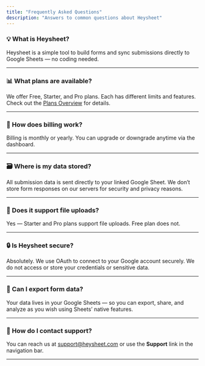```yaml
---
title: "Frequently Asked Questions"
description: "Answers to common questions about Heysheet"
---
```



### 💡 What is Heysheet?

Heysheet is a simple tool to build forms and sync submissions directly to Google Sheets — no coding needed.

---

### 📊 What plans are available?

We offer Free, Starter, and Pro plans. Each has different limits and features.  
Check out the [Plans Overview](../account/plans.md) for details.

---

### 🧾 How does billing work?

Billing is monthly or yearly. You can upgrade or downgrade anytime via the dashboard.

---

### 🗃 Where is my data stored?

All submission data is sent directly to your linked Google Sheet. We don’t store form responses on our servers for security and privacy reasons.

---

### 📁 Does it support file uploads?

Yes — Starter and Pro plans support file uploads. Free plan does not.

---

### 🔒 Is Heysheet secure?

Absolutely. We use OAuth to connect to your Google account securely. We do not access or store your credentials or sensitive data.

---

### 🔄 Can I export form data?

Your data lives in your Google Sheets — so you can export, share, and analyze as you wish using Sheets’ native features.

---

### 💬 How do I contact support?

You can reach us at [support@heysheet.com](mailto:support@heysheet.com) or use the **Support** link in the navigation bar.

---
